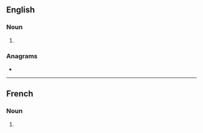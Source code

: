==English==

===Noun===
{{head|en|noun form}}

# {{plural of|en|cornemuse}}

===Anagrams===
* {{anagrams|en|a=ceemnorssu|reconsumes}}

----

==French==

===Noun===
{{head|fr|noun form|g=f}}

# {{plural of|fr|cornemuse}}